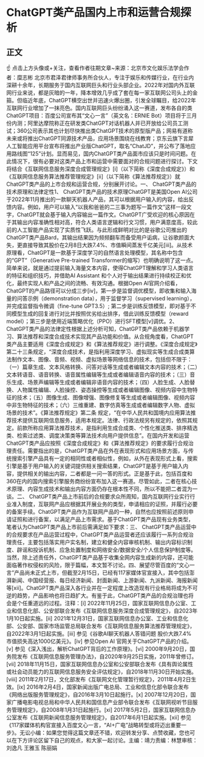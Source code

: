 # ChatGPT类产品国内上市和运营合规探析
## 正文
☝ 点击上方头像或+关注，查看作者往期文章~来源：北京市文化娱乐法学会作者：糜志彬 北京市君泽君律师事务所合伙人，专注于娱乐和传媒行业，在行业内深耕十余年，长期服务于国内互联网巨头和行业头部企业。2022年对国内外互联网行业来说，都是灰暗的一年，降本增效几乎成了套在每一家互联网公司头上的金箍。但临近年底，ChatGPT横空出世并迅速火爆出圈，引发全球瞩目，给2022年互联网行业增加了一抹亮色。国内互联网巨头纷纷涌入这一赛道，发布各自的类ChatGPT项目：百度公司宣布其“文心一言”（英文名：ERNIE Bot）项目将于三月份内测；阿里达摩院称正在研发类ChatGPT对话机器人并已开放给公司员工测试；360公司表示其也计划尽快推出类ChatGPT技术的原型版产品；网易有道称未来或将推出ChatGPT同源技术产品，应用场景围绕在线教育；京东云旗下言犀人工智能应用平台宣布将推出产业版ChatGPT，取名“ChatJD”，并公布了落地应用路线图“125”计划。显而易见，国内ChatGPT类产品面市应该只是时间问题。在此情况下，很有必要对这类产品上市和运营中需要面对的合规问题进行探讨。下文将结合《互联网信息服务深度合成管理规定》[i]（以下简称《深度合成规定》）和《互联网信息服务算法推荐管理规定》[ii]（以下简称《算法推荐规定》）就ChatGPT类产品的上市合规和运营合规，分别展开讨论。一、 ChatGPT类产品的技术原理和法律定性1、 ChatGPT类产品的技术原理ChatGPT是美国Open AI公司于2022年11月推出的一款聊天机器人产品，其可以根据用户输入的内容，给出反馈内容。例如，用户可以输入“以我和爸爸的二三事为题写一篇作文”这样一段文字，ChatGPT就会基于输入内容输出一篇作文。ChatGPT广受欢迎的核心原因在于其输出内容准确性相对高，符合人类语言逻辑和行文习惯，用户满意度高，较此前的人工智能产品实现了实质性飞跃。与此形成鲜明对比的是谷歌公司推出的ChatGPT类产品Bard，其输出结果因为频频翻车而备受用户诟病，让谷歌颜面大失，更直接导致其股价在2月8日大跌7.4%、市值瞬间蒸发千亿美元[iii]。从技术原理看，ChatGPT是一款基于深度学习的自然语言处理模型，其名称中包含的“GPT”（Generative Pre-trained Transformer的缩写）也明确说明了这一点。简单来说，就是通过提前输入海量文本内容，使得ChatGPT理解和学习人类语言的特征和组织技巧，并借助AI Assistant 和个人对于输出结果进行持续校正和优化，最终实现人和产品之间的流畅、有效沟通。根据Open AI官网介绍看，ChatGPT的产品路径可以分成三步[iv]，第一步是监督调优模型，即收集和输入海量的问答示例（demonstration data），用于监督学习（supervised learning），并完成监督指令微调（fine-tune GPT3.5）; 第二步是训练反馈模型，即对基于不同模型生成的回复进行对比并按照优劣给出排序，借此训练反馈模型（reward model）；第三步是使用近端策略优化（PPO）进行SFT模型[v]调优。2、 ChatGPT类产品的法律定性根据上述分析可知，ChatGPT类产品依赖于机器学习、算法推荐和深度合成技术实现其产品功能和价值。从合规角度看，ChatGPT类产品主要适用《深度合成规定》和《算法推荐规定》进行调整。《深度合成规定》第二十三条规定，“深度合成技术，是指利用深度学习、虚拟现实等生成合成类算法制作文本、图像、音频、视频、虚拟场景等网络信息的技术，包括但不限于：（一）篇章生成、文本风格转换、问答对话等生成或者编辑文本内容的技术；（二）文本转语音、语音转换、语音属性编辑等生成或者编辑语音内容的技术；（三）音乐生成、场景声编辑等生成或者编辑非语音内容的技术；（四）人脸生成、人脸替换、人物属性编辑、人脸操控、姿态操控等生成或者编辑图像、视频内容中生物特征的技术；（五）图像生成、图像增强、图像修复等生成或者编辑图像、视频内容中非生物特征的技术；（六）三维重建、数字仿真等生成或者编辑数字人物、虚拟场景的技术”。《算法推荐规定》第二条 规定，“在中华人民共和国境内应用算法推荐技术提供互联网信息服务，适用本规定。法律、行政法规另有规定的，依照其规定。前款所称应用算法推荐技术，是指利用生成合成类、个性化推送类、排序精选类、检索过滤类、调度决策类等算法技术向用户提供信息”。在国内开发和运营ChatGPT类产品应按照《深度合成规定》和《算法推荐规定》的要求履行合规治理责任。需要指出的是，ChatGPT类产品在外在表现形式和应用场景方面，与传统搜索引擎产品具有一定的相同性或者相似性，例如，从外在表现形式上看，搜索引擎是基于用户输入的关键词提供相关搜索结果，ChatGPT是基于用户输入内容，提供相关的输出内容，二者都是一问一答的形式。正是基于此，包括百度和360在内的国内搜索引擎服务商纷纷宣布加入这一赛道。尽管如此，二者在核心技术原理、内容生成技术和输出内容方面仍存在根本性不同，所以不能把二者混为一谈。二、 ChatGPT类产品上市前后的合规要求众所周知，国内互联网行业实行行业准入制度，互联网产品应根据其开展业务的类型，申请相应的证照，并履行必要的备案手续。ChatGPT类产品作为互联网产品的一种，自然也应按照前述原则申请证照和进行备案，以满足产品上市需求。基于ChatGPT类产品现有业务类型，笔者认为ChatGPT类产品上市前后需满足如下要求：三、 ChatGPT类产品运营中的合规要求在产品运营过程中，ChatGPT类产品运营者还应该履行一系列合规治理责任，主要包括落实用户实名制，建立和健全内容审核机制、输出内容标识制度、辟谣和投诉机制、应急处置制度和网络安全/数据安全/个人信息保护制度等。当然，除上述责任外，ChatGPT类产品基于收集全网内容生成新的内容，还可能面临著作权侵权的风险，限于篇幅，本文暂不讨论。四、展望尽管百度的“文心一言”产品尚未正式上市，但截至2月15日，已经有117家媒体官宣接入，其中包括澎湃新闻、中国经营报、每日经济新闻、封面新闻、上游新闻、九派新闻、海报新闻等[xii]。ChatGPT类产品深入各行业并在一定程度上改造现有行业格局将成为不可逆的趋势，产品影响也将日趋扩大。有鉴于此，ChatGPT类产品的合规治理也将会是个任重道远的过程。注释：[i] 2022年11月25日，国家互联网信息办公室、工业和信息化部、公安部联合发布《互联网信息服务深度合成管理规定》，自2023年1月10日起实施。[ii] 2021年12月31日，国家互联网信息办公室、工业和信息化部、公安部、国家市场监管总局联合发布《互联网信息服务算法推荐管理规定》，自2022年3月1日起实施。[iii] 参见《谷歌AI聊天机器人答错问题 股价大跌7.4% 市值损失高达1000亿美元》。[iv] 参见Open AI 官网关于ChatGPT产品的介绍。[v] 参见《深入浅出，解析ChatGPT背后的工作原理》。[vi] 2000年9月20日，国务院发布《互联网信息服务管理办法》，自2020年9月25日实施，2011年曾修订。[vii] 2018年11月15日，国家互联网信息办公室和公安部联合发布《具有舆论属性或社会动员能力的互联网信息服务安全评估规定》，自2018年11月30日开始实施。[viii] 2011年2月17日，文化部发布《互联网文化管理暂行规定》，2011年4月2日生效。[ix] 2016年2月4日，国家新闻出版广电总局、工业和信息化部令联合发布《网络出版服务管理规定》，自2016年3月10日起施行。[x] 2007年12月20日，国家广播电影电视总局和中华人民共和国信息产业部令联合发布《互联网视听节目服务管理规定》，自2008年1月31日起施行。[xi] 2017年5月2日，国家互联网信息办公室发布《互联网新闻信息服务管理规定》，自2017年6月1日起实施。[xii] 参见《117家媒体机构官宣接入百度文心一言，“AI+广电”战略转型或将迈出重要一步》。无讼小编：如果您觉得这篇文章还不错，欢迎转发分享、点赞收藏，您也可以在下方评论区留下自己的观点，和大家一起讨论。主编：靖力责编：林慧审核：刘逸凡 王雅玉 陈丽娟 